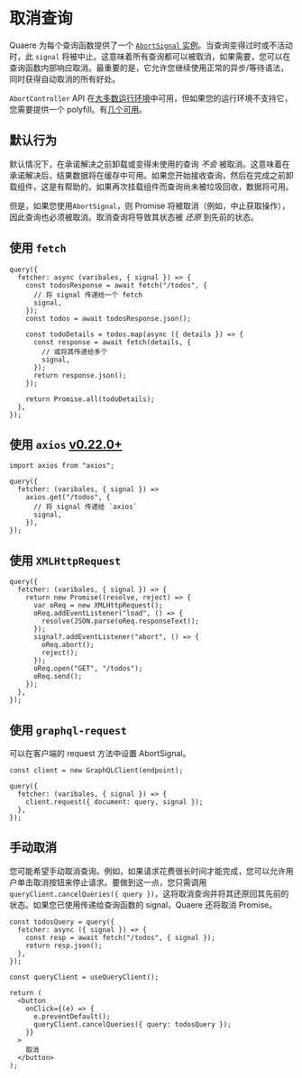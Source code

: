 # 取消查询

Quaere 为每个查询函数提供了一个 [`AbortSignal` 实例](https://developer.mozilla.org/docs/Web/API/AbortSignal)。当查询变得过时或不活动时，此 `signal` 将被中止。这意味着所有查询都可以被取消，如果需要，您可以在查询函数内部响应取消。最重要的是，它允许您继续使用正常的异步/等待语法，同时获得自动取消的所有好处。

`AbortController` API 在[大多数运行环境](https://developer.mozilla.org/docs/Web/API/AbortController#browser_compatibility)中可用，但如果您的运行环境不支持它，您需要提供一个 polyfill。有[几个可用](https://www.npmjs.com/search?q=abortcontroller%20polyfill)。

## 默认行为

默认情况下，在承诺解决之前卸载或变得未使用的查询 _不会_ 被取消。这意味着在承诺解决后，结果数据将在缓存中可用。如果您开始接收查询，然后在完成之前卸载组件，这是有帮助的。如果再次挂载组件而查询尚未被垃圾回收，数据将可用。

但是，如果您使用`AbortSignal`，则 Promise 将被取消（例如，中止获取操作），因此查询也必须被取消。取消查询将导致其状态被 _还原_ 到先前的状态。

## 使用 `fetch`

[//]: # "示例"

```tsx
query({
  fetcher: async (varibales, { signal }) => {
    const todosResponse = await fetch("/todos", {
      // 将 signal 传递给一个 fetch
      signal,
    });
    const todos = await todosResponse.json();

    const todoDetails = todos.map(async ({ details }) => {
      const response = await fetch(details, {
        // 或将其传递给多个
        signal,
      });
      return response.json();
    });

    return Promise.all(todoDetails);
  },
});
```

## 使用 `axios` [v0.22.0+](https://github.com/axios/axios/releases/tag/v0.22.0)

```tsx
import axios from "axios";

query({
  fetcher: (varibales, { signal }) =>
    axios.get("/todos", {
      // 将 signal 传递给 `axios`
      signal,
    }),
});
```

## 使用 `XMLHttpRequest`

```tsx
query({
  fetcher: (varibales, { signal }) => {
    return new Promise((resolve, reject) => {
      var oReq = new XMLHttpRequest();
      oReq.addEventListener("load", () => {
        resolve(JSON.parse(oReq.responseText));
      });
      signal?.addEventListener("abort", () => {
        oReq.abort();
        reject();
      });
      oReq.open("GET", "/todos");
      oReq.send();
    });
  },
});
```

## 使用 `graphql-request`

可以在客户端的 request 方法中设置 AbortSignal。

```tsx
const client = new GraphQLClient(endpoint);

query({
  fetcher: (varibales, { signal }) => {
    client.request({ document: query, signal });
  },
});
```

## 手动取消

您可能希望手动取消查询。例如，如果请求花费很长时间才能完成，您可以允许用户单击取消按钮来停止请求。要做到这一点，您只需调用 `queryClient.cancelQueries({ query })`，这将取消查询并将其还原回其先前的状态。如果您已使用传递给查询函数的 signal，Quaere 还将取消 Promise。

```tsx
const todosQuery = query({
  fetcher: async ({ signal }) => {
    const resp = await fetch("/todos", { signal });
    return resp.json();
  },
});

const queryClient = useQueryClient();

return (
  <button
    onClick={(e) => {
      e.preventDefault();
      queryClient.cancelQueries({ query: todosQuery });
    }}
  >
    取消
  </button>
);
```
